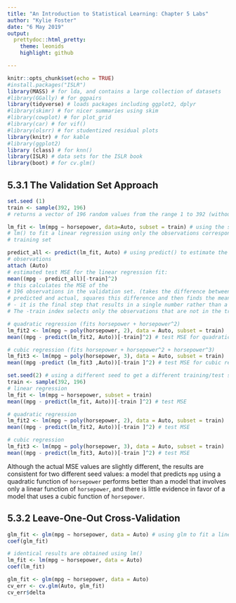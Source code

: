 ```yaml
---
title: "An Introduction to Statistical Learning: Chapter 5 Labs"
author: "Kylie Foster"
date: "6 May 2019"
output: 
  prettydoc::html_pretty:
    theme: leonids
    highlight: github

---
```


```r
knitr::opts_chunk$set(echo = TRUE)
#install.packages("ISLR")
library(MASS) # for lda, and contains a large collection of datasets
#library(GGally) # for ggpairs
library(tidyverse) # loads packages including ggplot2, dplyr
#library(skimr) # for nicer summaries using skim
#library(cowplot) # for plot_grid
#library(car) # for vif()
#library(olsrr) # for studentized residual plots
library(knitr) # for kable
#library(ggplot2)
library (class) # for knn()
library(ISLR) # data sets for the ISLR book
library(boot) # for cv.glm()
```

## 5.3.1 The Validation Set Approach


```r

set.seed (1)
train <- sample(392, 196)
# returns a vector of 196 random values from the range 1 to 392 (without replacement).

lm_fit <- lm(mpg ∼ horsepower, data=Auto, subset = train) # using the subset option in 
# lm() to fit a linear regression using only the observations corresponding to the 
# training set

predict_all <- predict(lm_fit, Auto) # using predict() to estimate the response for all 392
# observations
attach (Auto)
# estimated test MSE for the linear regression fit:
mean((mpg - predict_all)[-train]^2) 
# this calculates the MSE of the
# 196 observations in the validation set. (takes the difference between 
# predicted and actual, squares this difference and then finds the mean 
# - it is the final step that results in a single number rather than a vector). 
# The -train index selects only the observations that are not in the training set.

```

```r
# quadratic regression (fits horsepower + horsepower^2)
lm_fit2 <- lm(mpg ∼ poly(horsepower, 2), data = Auto, subset = train)
mean((mpg - predict(lm_fit2, Auto))[-train]^2) # test MSE for quadratic regression

# cubic regression (fits horsepower + horsepower^2 + horsepower^3)
lm_fit3 <- lm(mpg ∼ poly(horsepower, 3), data = Auto, subset = train)
mean((mpg -predict (lm_fit3 ,Auto))[-train ]^2) # test MSE for cubic regression

```

```r

set.seed(2) # using a different seed to get a different training/test split
train <- sample(392, 196)
# linear regression
lm_fit <- lm(mpg ∼ horsepower, subset = train)
mean((mpg - predict(lm_fit, Auto))[-train ]^2) # test MSE

# quadratic regression
lm_fit2 <- lm(mpg ∼ poly(horsepower, 2), data = Auto, subset = train)
mean((mpg - predict(lm_fit2, Auto))[-train ]^2) # test MSE

# cubic regression
lm_fit3 <- lm(mpg ∼ poly(horsepower, 3), data = Auto, subset = train)
mean((mpg - predict(lm_fit3, Auto))[-train ]^2) # test MSE

```

Although the actual MSE values are slightly different, the results are consistent for two different seed values: a model that
predicts `mpg` using a quadratic function of `horsepower` performs better than
a model that involves only a linear function of `horsepower`, and there is
little evidence in favor of a model that uses a cubic function of `horsepower`.

## 5.3.2 Leave-One-Out Cross-Validation

```r
glm_fit <- glm(mpg ∼ horsepower, data = Auto) # using glm to fit a linear regression model
coef(glm_fit)

# identical results are obtained using lm()
lm_fit <- lm(mpg ∼ horsepower, data = Auto)
coef(lm_fit)

glm_fit <- glm(mpg ∼ horsepower, data = Auto)
cv_err <- cv.glm(Auto, glm_fit)
cv_err$delta

```

